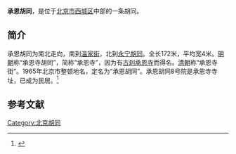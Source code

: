 {{Coord|39.9018285|116.3672145|type:landmark_region:CN-11_source:GoogleMaps|display=title}}
'''承恩胡同'''，是位于[[北京市|北京市]][[西城区|西城区]]中部的一条胡同。

==简介==
承恩胡同为南北走向，南到[[温家街|温家街]]，北到[[永宁胡同|永宁胡同]]。全长172米，平均宽4米。[[明朝|明朝]]称“承恩寺胡同”，简称“承恩寺”，因为有[[古刹|古刹]][[承恩寺_(北京)|承恩寺]]而得名。[[清朝|清朝]]称“承恩寺街”。1965年北京市整顿地名，定名为“承恩胡同”。承恩胡同8号院是承恩寺寺址，已成为民居。<ref>{{Cite web |url=http://www.bjdclib.com/subdb/laneculture/lane/200907/t20090702_3996.html |title=承恩胡同，东华流韵，2009-07-02 |access-date=2015-03-07 |archive-date=2016-03-04 |archive-url=https://web.archive.org/web/20160304110442/http://www.bjdclib.com/subdb/laneculture/lane/200907/t20090702_3996.html |dead-url=no }}</ref>

==参考文献==
{{reflist}}

[[Category:北京胡同|Category:北京胡同]]